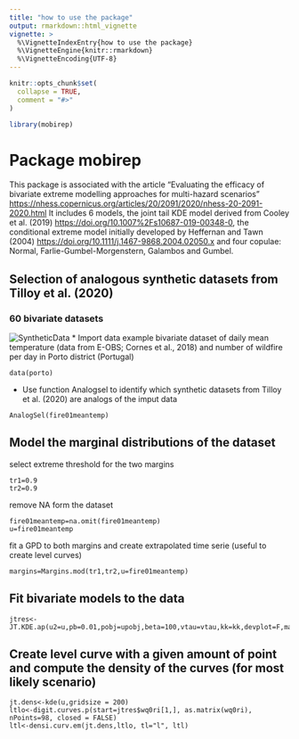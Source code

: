 ```yaml
---
title: "how to use the package"
output: rmarkdown::html_vignette
vignette: >
  %\VignetteIndexEntry{how to use the package}
  %\VignetteEngine{knitr::rmarkdown}
  %\VignetteEncoding{UTF-8}
---
```


```r
knitr::opts_chunk$set(
  collapse = TRUE,
  comment = "#>"
)
```

```r
library(mobirep)
```
# Package mobirep

This package is associated with the article "Evaluating the efficacy of bivariate extreme modelling approaches for multi-hazard scenarios" <https://nhess.copernicus.org/articles/20/2091/2020/nhess-20-2091-2020.html>
It includes 6 models, the joint tail KDE model derived from Cooley et al. (2019) <https://doi.org/10.1007%2Fs10687-019-00348-0>, the conditional extreme model initially developed by Heffernan and Tawn (2004) <https://doi.org/10.1111/j.1467-9868.2004.02050.x> and four copulae: Normal, Farlie-Gumbel-Morgenstern, Galambos and Gumbel.

## Selection of analogous synthetic datasets from Tilloy et al. (2020)
### 60 bivariate datasets
![SyntheticData](synthetic.datasets.png)
* Import data
example bivariate dataset of daily mean temperature (data from E-OBS; Cornes et al., 2018) and number of wildfire per day in Porto district (Portugal)
```
data(porto)
```
* Use function Analogsel to identify which synthetic datasets from Tilloy et al. (2020) are analogs of the imput data

```
AnalogSel(fire01meantemp)
```
## Model the marginal distributions of the dataset
select extreme threshold for the two margins
```
tr1=0.9
tr2=0.9
```
remove NA form the dataset
```
fire01meantemp=na.omit(fire01meantemp)
u=fire01meantemp
```
fit a GPD to both margins and create extrapolated time serie (useful to create level curves)
```
margins=Margins.mod(tr1,tr2,u=fire01meantemp)

```
## Fit bivariate models to the data
```
jtres<-JT.KDE.ap(u2=u,pb=0.01,pobj=upobj,beta=100,vtau=vtau,kk=kk,devplot=F,mar1=uu[,1],mar2=uu[,2],px=pp[,1],py=pp[,2],interh=interh)
```


## Create level curve with a given amount of point and compute the density of the curves (for most likely scenario)
```
jt.dens<-kde(u,gridsize = 200)
ltlo<-digit.curves.p(start=jtres$wq0ri[1,], as.matrix(wq0ri), nPoints=98, closed = FALSE)
ltl<-densi.curv.em(jt.dens,ltlo, tl="l", ltl)
```

